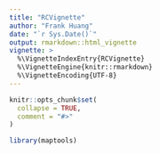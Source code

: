 ```yaml
---
title: "RCVignette"
author: "Frank Huang"
date: "`r Sys.Date()`"
output: rmarkdown::html_vignette
vignette: >
  %\VignetteIndexEntry{RCVignette}
  %\VignetteEngine{knitr::rmarkdown}
  %\VignetteEncoding{UTF-8}
---
```


```r
knitr::opts_chunk$set(
  collapse = TRUE,
  comment = "#>"
)
```

```r
library(maptools)
```
